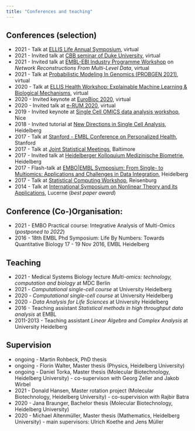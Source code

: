 ```yaml
---
title: "Conferences and teaching"
---
```


## Conferences (selection)
* 2021 - Talk at [ELLIS Life Annual Symposium](https://www.ellis-life-heidelberg.eu/latest/?p=214), virtual
* 2021 - Invited talk at [CBB seminar of Duke University](https://genome.duke.edu/education/cbb/computational-biology-seminar), virtual
* 2021 - Invited talk at [EMBL-EBI Industry Programme Workshop](https://www.ebi.ac.uk/industry) on *Network Reconstructions From Multi-Level Data*, virtual
* 2021 - Talk at [Probabilistic Modeling In Genomics (PROBGEN 2021)](https://meetings.cshl.edu/meetings.aspx?meet=PROBGEN&year=21), virtual
* 2020 - Talk at [ELLIS Health Workshop: Explainable Machine Learning & Biological Mechanisms](https://ellis.eu/events/ellis-health-workshop-explainable-machine-learning-biological-mechanisms), virtual
* 2020 - Invited keynote at [EuroBioc 2020](https://eurobioc2020.bioconductor.org), virtual
* 2020 - Invited talk at [e-RUM 2020](https://2020.erum.io), virtual
* 2019 - Invited keynote at [Single Cell OMICS data analysis workshop](https://canceropole-paca.com/agenda/single-cell-omics-data-analysis-workshop-2nd-edition/), Nice
* 2018 - Invited tutorial at [New Directions in Single Cell Analysis](http://www.sound-biomed.eu/2018/02/28/final-consortium-meeting/), Heidelberg
* 2017 - Talk at [Stanford - EMBL Conference on Personalized Health](https://events.stanford.edu/events/706/70645/), Stanford 
* 2017 - Talk at [Joint Statistical Meetings](https://ww2.amstat.org/meetings/jsm/2017/), Baltimore
* 2017 - Invited talk at [Heidelberger Kolloquium Medizinische Biometrie](https://www.klinikum.uni-heidelberg.de/medizinische-informatik/willkommen/veranstaltungen-und-termine/kolloquium/kolloquium/kolloquium), Heidelberg
* 2017 - Flash-talk at [EMBO|EMBL Symposium: From Single- to Multiomics: Applications and Challenges in Data Integration](https://www.embo-embl-symposia.org/symposia/2017/EES17-10/), Heidelberg
* 2017 - Talk at [Statistical Computing Workshop](https://sysbio.uni-ulm.de/ocs/index.php/statcomp/statcomp17), Reisenburg 
* 2014 - Talk at [International Symposium on Nonlinear Theory and its Applications](https://chaos.keiei.shikoku-u.ac.jp/NOLTA14/), Lucerne (*best paper award*)




## Conference (Co-)Organisation:

* 2021 - EMBO Practical course: Integrative Analysis of Multi-Omics (*postponed to 2022*)
* 2016 - 18th EMBL Phd Symposium: Life By Numbers: Towards Quantitative Biology
17 - 19 Nov 2016, EMBL Heidelberg

## Teaching
* 2021 - Medical Systems Biology lecture *Multi-omics: technology, computation and biology*
 at MDC Berlin
* 2021 - *Computational single-cell course* at University Heidelberg
* 2020 - *Computational single-cell course* at University Heidelberg
* 2020 - *Data Analysis for Life Sciences* at University Heidelberg
* 2016 - Teaching assistant *Statistical methods in high throughput data analysis* at EMBL
* 2011-2013  - Teaching assistant  *Linear Algebra* and *Complex Analysis* at University Heidelberg


## Supervision
* ongoing - Martin Rohbeck, PhD thesis
* ongoing - Florin Walter, Master thesis (Physics, Heidelberg University)
* ongoing - Daniel Torka, Master thesis (Molecular Biotechnology, Heidelberg University) - co-supervison with Georg Zeller and Jakob Wirbel
* 2021 - Donald Hansen, Master rotation project (Molecular Biotechnology, Heidelberg University) - co-supervision with Rajbir Batra
* 2020 - Jana Braunger, Bachelor thesis (Molecular Biotechnology, Heidelberg University)
* 2020 - Michael Altenmüller, Master thesis (Mathematics, Heidelberg University) - main supervisors: Ulrich Koethe and Jens Müller